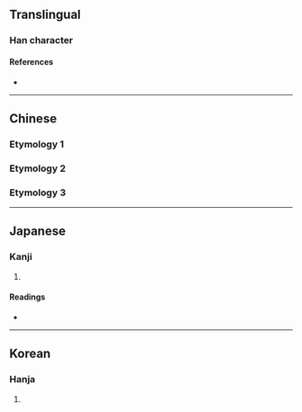 {{also|冒}}
{{character info}}
==Translingual==

===Han character===
{{Han char|rn=13|rad=冂|as=06|sn=8|four=6022.7|canj=XAB|ids=⿱日月 <small>(T)</small>,⿱冃月 <small>(GJK)</small>}}

====References====
* {{Han ref|kx=0129.170|dkj=01534|hdz=21490.040|uh=5190|ud=20880}}

----

==Chinese==

===Etymology 1===
{{zh-see|冒|v}}

===Etymology 2===
{{zh-see|冑|v}}

===Etymology 3===
{{zh-see|胄|v}}

----

==Japanese==

===Kanji===
{{ja-kanji|grade=|rs=冂06}}

# {{rfdef|ja|sort=冂06}}

====Readings====
* {{ja-readings|on=[[ぼう]] (bō), [[もう]] (mō), [[ぼく]] (boku)|kun=[[おかす]] (okasu), [[おおう]] (oou), [[こうぶる]] (kouburu)}}

----

==Korean==

===Hanja===
{{ko-hanja|hangeul=모|rv=mo|mr=mo}}

# {{rfdef|ko|sort=冂06}}